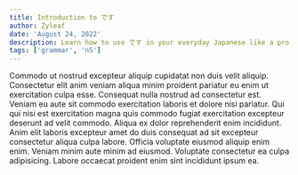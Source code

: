 ```yaml
---
title: Introduction to です
author: Zyleaf
date: 'August 24, 2022'
description: Learn how to use です in your everyday Japanese like a pro.
tags: ['grammar', 'n5']
---
```


<div>
  Commodo ut nostrud excepteur aliquip cupidatat non duis velit aliquip. Consectetur elit anim veniam aliqua minim
  proident pariatur eu enim ut exercitation culpa esse. Consequat nulla nostrud ad consectetur est. Veniam eu aute sit
  commodo exercitation laboris et dolore nisi pariatur. Qui qui nisi est exercitation magna quis commodo fugiat
  exercitation excepteur deserunt ad velit commodo. Aliqua ex dolor reprehenderit enim incididunt. Anim elit laboris
  excepteur amet do duis consequat ad sit excepteur consectetur aliqua culpa labore. Officia voluptate eiusmod aliquip
  enim enim. Veniam minim aute minim ad eiusmod. Voluptate consectetur ea culpa adipisicing. Labore occaecat proident
  enim sint incididunt ipsum ea.
</div>
